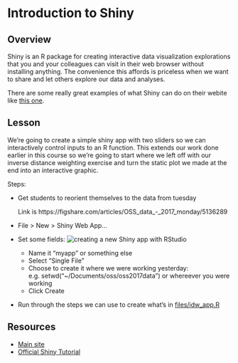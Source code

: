 # Introduction to Shiny

## Overview

Shiny is an R package for creating interactive data visualization explorations that you and your colleagues can visit in their web browser without installing anything.
The convenience this affords is priceless when we want to share and let others explore our data and analyses.

There are some really great examples of what Shiny can do on their webite like [this one](http://shiny.rstudio.com/gallery/movie-explorer.html).

## Lesson

We're going to create a simple shiny app with two sliders so we can interactively control inputs to an R function.
This extends our work done earlier in this course so we're going to start where we left off with our inverse distance weighting exercise and turn the static plot we made at the end into an interactive graphic.

Steps:

- Get students to reorient themselves to the data from tuesday

    Link is https://figshare.com/articles/OSS_data_-_2017_monday/5136289
- File > New > Shiny Web App...
- Set some fields:
    ![creating a new Shiny app with RStudio](images/shiny-new-app.png)
    
    - Name it "myapp" or something else
    - Select "Single File"
    - Choose to create it where we were working yesterday:
        e.g. setwd("~/Documents/oss/oss2017data") 
        or whereever you were working
    - Click Create
- Run through the steps we can use to create what's in [files/idw_app.R](files/idw_app.R)

## Resources

- [Main site](http://shiny.rstudio.com/)
- [Official Shiny Tutorial](http://shiny.rstudio.com/tutorial/)
